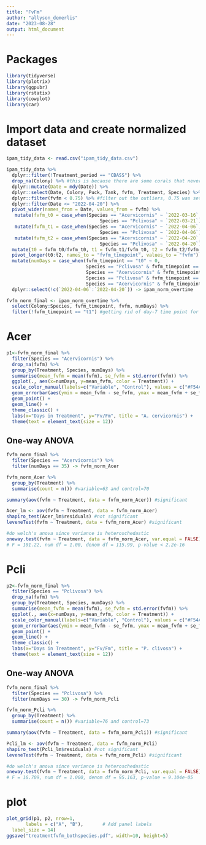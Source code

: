 ```yaml
---
title: "FvFm"
author: "allyson_demerlis"
date: "2023-08-28"
output: html_document
---
```

# Packages

```r
library(tidyverse)
library(plotrix)
library(ggpubr)
library(rstatix)
library(cowplot)
library(car)
```


# Import data and create normalized dataset
```r
ipam_tidy_data <- read.csv("ipam_tidy_data.csv")

ipam_tidy_data %>% 
  dplyr::filter(!Treatment_period == "CBASS") %>%
  drop_na(Colony) %>% #this is because there are some corals that never matched up to IPAM values so they're just NA
  dplyr::mutate(Date = mdy(Date)) %>% 
  dplyr::select(Date, Colony, Puck, Tank, fvfm, Treatment, Species) %>% 
  dplyr::filter(fvfm < 0.75) %>% #filter out the outliers, 0.75 was set in Cunning et al 2021
  dplyr::filter(Date <= "2022-04-20") %>% 
  pivot_wider(names_from = Date, values_from = fvfm) %>% 
   mutate(fvfm_t0 = case_when(Species == "Acervicornis" ~ `2022-03-16`,
                                  Species == "Pclivosa" ~ `2022-03-21`)) %>% 
   mutate(fvfm_t1 = case_when(Species == "Acervicornis" ~ `2022-04-06`,
                                  Species == "Pclivosa" ~ `2022-04-06`)) %>% 
   mutate(fvfm_t2 = case_when(Species == "Acervicornis" ~ `2022-04-20`,
                                  Species == "Pclivosa" ~ `2022-04-20`)) %>% 
  mutate(t0 = fvfm_t0/fvfm_t0, t1 = fvfm_t1/fvfm_t0, t2 = fvfm_t2/fvfm_t0) %>% 
  pivot_longer(t0:t2, names_to = "fvfm_timepoint", values_to = "fvfm") %>% 
  mutate(numDays = case_when(fvfm_timepoint == "t0" ~ 0,
                             Species == "Pclivosa" & fvfm_timepoint == "t1" ~ 16,
                             Species == "Acervicornis" & fvfm_timepoint == "t1" ~ 21,
                             Species == "Pclivosa" & fvfm_timepoint == "t2" ~ 30,
                             Species == "Acervicornis" & fvfm_timepoint == "t2" ~ 35)) %>% 
  dplyr::select(!c(`2022-04-06`:`2022-04-20`)) -> ipam_norm_overtime

fvfm_norm_final <- ipam_norm_overtime %>% 
  select(Colony:Species, fvfm_timepoint, fvfm, numDays) %>% 
  filter(!fvfm_timepoint == "t1") #getting rid of day-7 time point for stats
```

# Acer
```r
p1<-fvfm_norm_final %>% 
  filter(Species == "Acervicornis") %>% 
  drop_na(fvfm) %>% 
  group_by(Treatment, Species, numDays) %>% 
  summarise(mean_fvfm = mean(fvfm), se_fvfm = std.error(fvfm)) %>% 
  ggplot(., aes(x=numDays, y=mean_fvfm, color = Treatment)) +
  scale_color_manual(labels=c("Variable", "Control"), values = c("#F54A34", "#60DBDB")) +
  geom_errorbar(aes(ymin = mean_fvfm - se_fvfm, ymax = mean_fvfm + se_fvfm), width = 0.2) +
  geom_point() +
  geom_line() +
  theme_classic() +
  labs(x="Days in Treatment", y="Fv/Fm", title = "A. cervicornis") +
  theme(text = element_text(size = 12)) 
```

## One-way ANOVA
```r
fvfm_norm_final %>% 
  filter(Species == "Acervicornis") %>% 
  filter(numDays == 35) -> fvfm_norm_Acer

fvfm_norm_Acer %>% 
  group_by(Treatment) %>% 
  summarise(count = n()) #variable=63 and control=70

summary(aov(fvfm ~ Treatment, data = fvfm_norm_Acer)) #significant

Acer_lm <- aov(fvfm ~ Treatment, data = fvfm_norm_Acer)
shapiro_test(Acer_lm$residuals) #not significant
leveneTest(fvfm ~ Treatment, data = fvfm_norm_Acer) #significant

#do welch's anova since variance is heteroschedastic
oneway.test(fvfm ~ Treatment, data = fvfm_norm_Acer, var.equal = FALSE) #significant
# F = 101.22, num df = 1.00, denom df = 115.99, p-value < 2.2e-16
```


# Pcli
```r
p2<-fvfm_norm_final %>% 
  filter(Species == "Pclivosa") %>% 
  drop_na(fvfm) %>% 
  group_by(Treatment, Species, numDays) %>% 
  summarise(mean_fvfm = mean(fvfm), se_fvfm = std.error(fvfm)) %>% 
  ggplot(., aes(x=numDays, y=mean_fvfm, color = Treatment)) +
  scale_color_manual(labels=c("Variable", "Control"), values = c("#F54A34", "#60DBDB")) +
  geom_errorbar(aes(ymin = mean_fvfm - se_fvfm, ymax = mean_fvfm + se_fvfm), width = 0.2) +
  geom_point() +
  geom_line() +
  theme_classic() +
  labs(x="Days in Treatment", y="Fv/Fm", title = "P. clivosa") +
  theme(text = element_text(size = 12)) 
```

## One-way ANOVA
```r
fvfm_norm_final %>% 
  filter(Species == "Pclivosa") %>% 
  filter(numDays == 30) -> fvfm_norm_Pcli

fvfm_norm_Pcli %>% 
  group_by(Treatment) %>% 
  summarise(count = n()) #variable=76 and control=73

summary(aov(fvfm ~ Treatment, data = fvfm_norm_Pcli)) #significant

Pcli_lm <- aov(fvfm ~ Treatment, data = fvfm_norm_Pcli)
shapiro_test(Pcli_lm$residuals) #not significant
leveneTest(fvfm ~ Treatment, data = fvfm_norm_Pcli) #significant

#do welch's anova since variance is heteroschedastic
oneway.test(fvfm ~ Treatment, data = fvfm_norm_Pcli, var.equal = FALSE) #significant
# F = 16.709, num df = 1.000, denom df = 95.163, p-value = 9.104e-05
```


# plot
```r
plot_grid(p1, p2, nrow=1,
       labels = c("A", "B"),       # Add panel labels
  label_size = 14)
ggsave("treatmentfvfm_bothspecies.pdf", width=10, height=5)
```